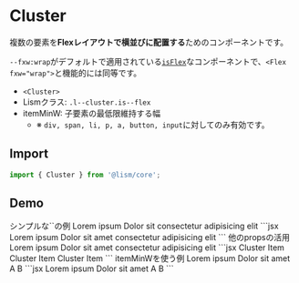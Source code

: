 
# Cluster

複数の要素を**Flexレイアウトで横並びに配置する**ためのコンポーネントです。

`--fxw:wrap`がデフォルトで適用されている[`isFlex`](/docs/layout-system/is-flex)なコンポーネントで、`<Flex fxw="wrap">`と機能的には同等です。

- `<Cluster>`
- Lismクラス: `.l--cluster.is--flex`
- itemMinW: 子要素の最低限維持する幅
	- ※ `div, span, li, p, a, button, input`に対してのみ有効です。

## Import

```js
import { Cluster } from '@lism/core';
```

## Demo

<Demo>
	<Demo.Title>シンプルな`<Cluster>`の例</Demo.Title>
	<Demo.Preview resize p={20}>
		<Cluster>
			<Badge>Lorem ipsum</Badge>
			<Badge>Dolor sit</Badge>
			<Badge>consectetur</Badge>
			<Badge>adipisicing</Badge>
			<Badge>elit</Badge>
		</Cluster>
	</Demo.Preview>
	<Demo.Code>
```jsx
<Cluster>
	<Badge>Lorem ipsum</Badge>
	<Badge>Dolor sit amet</Badge>
	<Badge>consectetur</Badge>
	<Badge>adipisicing</Badge>
	<Badge>elit</Badge>
</Cluster>
```
	</Demo.Code>
</Demo>



<Demo>
	<Demo.Title>他のpropsの活用</Demo.Title>
	<Demo.Preview resize p={20}>
		<Cluster gap={{row:15, column:20}} jc="end" fz="s" p={20} bgc="pale">
			<Badge>Lorem ipsum</Badge>
			<Badge>Dolor sit amet</Badge>
			<Badge>consectetur</Badge>
			<Badge>adipisicing</Badge>
			<Badge>elit</Badge>
		</Cluster>
	</Demo.Preview>
	<Demo.Code>
```jsx
<Cluster gap={{row:15, column:20}} jc="end" fz="s" p={20} bgc="pale">
	<Badge>Cluster Item</Badge>
	<Badge>Cluster Item</Badge>
	<Badge>Cluster Item</Badge>
</Cluster>
```
	</Demo.Code>
</Demo>



<Demo>
	<Demo.Title>itemMinWを使う例</Demo.Title>
	<Demo.Preview resize p={20}>
		<Cluster itemMinW="5em" ta="center">
			<Badge>Lorem ipsum</Badge>
			<Badge>Dolor sit</Badge>
			<Badge>amet</Badge>
			<Badge>A</Badge>
			<Badge>B</Badge>
		</Cluster>
	</Demo.Preview>
	<Demo.Code>
```jsx
<Cluster itemMinW="5em" ta="center">
	<Badge>Lorem ipsum</Badge>
	<Badge>Dolor sit</Badge>
	<Badge>amet</Badge>
	<Badge>A</Badge>
	<Badge>B</Badge>
</Cluster>
```
	</Demo.Code>
</Demo>
